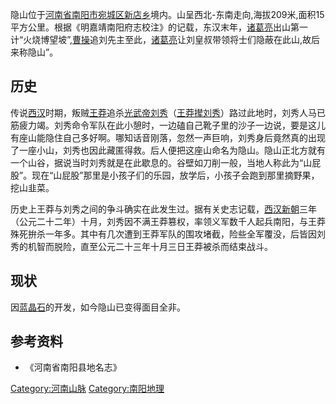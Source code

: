 隐山位于[[河南省|河南省]][[南阳市|南阳市]][[宛城区|宛城区]][[新店乡|新店乡]]境内。山呈西北-东南走向,海拔209米,面积15平方公里。根据《明嘉靖南阳府志校注》的记载，东汉末年，[[诸葛亮|诸葛亮]]出山第一计“火烧博望坡”,[[曹操|曹操]]追刘先主至此，[[诸葛亮|诸葛亮]]让刘皇叔带领将士们隐蔽在此山,故后来称隐山”。

== 历史 ==
传说[[西汉|西汉]]时期，叛贼[[王莽|王莽]]追杀[[光武帝|光武帝]][[刘秀|刘秀]]（[[王莽撵刘秀|王莽撵刘秀]]）路过此地时，刘秀人马已筋疲力竭。刘秀命令军队在此小憩时，一边磕自己靴子里的沙子一边说，要是这儿有座山能隐住自己多好啊。哪知话音刚落，忽然一声巨响，刘秀身后竟然真的出现了一座小山，刘秀也因此藏匿得救。后人便把这座山命名为隐山。隐山正北方就有一个山谷，据说当时刘秀就是在此歇息的。谷壁如刀削一般，当地人称此为“山屁股”。现在“山屁股”那里是小孩子们的乐园，放学后，小孩子会跑到那里摘野果，挖山韭菜。

历史上王莽与刘秀之间的争斗确实在此发生过。据有关史志记载，[[西汉|西汉]][[新朝|新朝]]三年（公元二十二年）十月，刘秀因不满王莽篡权，率领义军数千人起兵南阳，与王莽殊死拚杀一年多。其中有几次遭到王莽军队的围攻堵截，险些全军覆没，后皆因刘秀的机智而脱险，直至公元二十三年十月三日王莽被杀而结束战斗。

== 现状 ==
因[[蓝晶石|蓝晶石]]的开发，如今隐山已变得面目全非。

==参考资料==
*《河南省南阳县地名志》

[[Category:河南山脉|Category:河南山脉]]
[[Category:南阳地理|Category:南阳地理]]